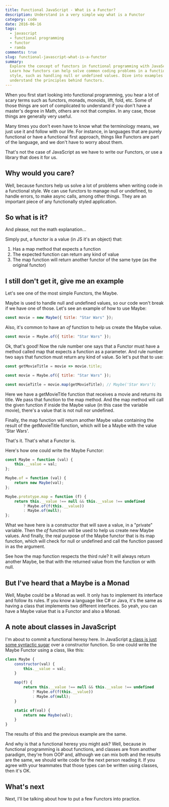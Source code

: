 ```yaml
---
title: Functional JavaScript - What is a Functor?
description: Understand in a very simple way what is a Functor
category: code
date: 2016-06-16
tags:
  - javascript
  - functional programming
  - functor
  - ramda
comments: true
slug: functional-javascript-what-is-a-functor
summary:
  Explore the concept of functors in functional programming with JavaScript.
  Learn how functors can help solve common coding problems in a functional
  style, such as handling null or undefined values. Dive into examples and
  understand the principles behind functors.
---
```


When you first start looking into functional programming, you hear a lot of
scary terms such as functors, monads, monoids, lift, fold, etc. Some of those
things are sort of complicated to understand if you don't have a master's degree
in Math, others are not that complex. In any case, those things are generally
very useful.

Many times you don't even have to know what the terminology means, we just use
it and follow with our life. For instance, in languages that are purely
functional or have a functional first approach, things like Functors are part of
the language, and we don't have to worry about them.

That's not the case of JavaScript as we have to write our Functors, or use a
library that does it for us.

## Why would you care?

Well, because functors help us solve a lot of problems when writing code in a
functional style. We can use functors to manage null or undefined, to handle
errors, to make async calls, among other things. They are an important piece of
any functionally styled application.

## So what is it?

And please, not the math explanation...

Simply put, a functor is a value (in JS it's an object) that:

1.  Has a map method that expects a function
2.  The expected function can return any kind of value
3.  The map function will return another functor of the same type (as the
    original functor)

## I still don't get it, give me an example

Let's see one of the most simple Functors, the Maybe.

Maybe is used to handle null and undefined values, so our code won't break if we
have one of those. Let's see an example of how to use Maybe:

```js
const movie = new Maybe({ title: "Star Wars" });
```

Also, it's common to have an _of_ function to help us create the Maybe value.

```js
const movie = Maybe.of({ title: "Star Wars" });
```

Ok, that's good! Now the rule number one says that a Functor must have a method
called map that expects a function as a parameter. And rule number two says that
function must return any kind of value. So let's put that to use:

```js
const getMovieTitle = movie => movie.title;

const movie = Maybe.of({ title: "Star Wars" });

const movieTitle = movie.map(getMovieTitle); // Maybe('Star Wars');
```

Here we have a getMovieTitle function that receives a movie and returns its
title. We pass that function to the map method. And the map method will call the
given function if inside the Maybe value (in this case the variable movie),
there's a value that is not null nor undefined.

Finally, the map function will return another Maybe value containing the result
of the getMovieTitle function, which will be a Maybe with the value 'Star Wars'.

That's it. That's what a Functor is.

Here's how one could write the Maybe Functor:

```js
const Maybe = function (val) {
	this.__value = val;
};

Maybe.of = function (val) {
	return new Maybe(val);
};

Maybe.prototype.map = function (f) {
	return this.__value !== null && this.__value !== undefined
		? Maybe.of(f(this.__value))
		: Maybe.of(null);
};
```

What we have here is a constructor that will save a value, in a "private"
variable. Then the _of_ function will be used to help us create new Maybe
values. And finally, the real purpose of the Maybe functor that is its map
function, which will check for null or undefined and call the function passed in
as the argument.

See how the map function respects the third rule? It will always return another
Maybe, be that with the returned value from the function or with null.

## But I've heard that a Maybe is a Monad

Well, Maybe could be a Monad as well. It only has to implement its interface and
follow its rules. If you know a language like C# or Java, it's the same as
having a class that implements two different interfaces. So yeah, you can have a
Maybe value that is a Functor and also a Monad.

## A note about classes in JavaScript

I'm about to commit a functional heresy here. In JavaScript
[a class is just some syntactic sugar](/blog/talking-about-es15-classes/) over a
constructor function. So one could write the Maybe Functor using a class, like
this:

```js
class Maybe {
	constructor(val) {
		this.__value = val;
	}

	map(f) {
		return this.__value !== null && this.__value !== undefined
			? Maybe.of(f(this.__value))
			: Maybe.of(null);
	}

	static of(val) {
		return new Maybe(val);
	}
}
```

The results of this and the previous example are the same.

And why is that a functional heresy you might ask? Well, because in functional
programming is about functions, and classes are from another paradigm, they're
from OOP and, although we can mix both and the results are the same, we should
write code for the next person reading it. If you agree with your teammates that
those types can be written using classes, then it's OK.

## What's next

Next, I'll be talking about how to put a few Functors into practice.
